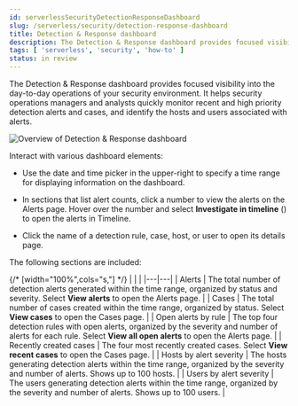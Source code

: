 ```yaml
---
id: serverlessSecurityDetectionResponseDashboard
slug: /serverless/security/detection-response-dashboard
title: Detection & Response dashboard
description: The Detection & Response dashboard provides focused visibility into the day-to-day operations of your security environment
tags: [ 'serverless', 'security', 'how-to' ]
status: in review
---
```



<InReview />

<div id="detection-response-dashboard"></div>

The Detection & Response dashboard provides focused visibility into the day-to-day operations of your security environment. It helps security operations managers and analysts quickly monitor recent and high priority detection alerts and cases, and identify the hosts and users associated with alerts.

![Overview of Detection & Response dashboard](../images/detection-response-dashboard/-detections-detection-response-dashboard.png)

Interact with various dashboard elements:

* Use the date and time picker in the upper-right to specify a time range for displaying information on the dashboard. 

* In sections that list alert counts, click a number to view the alerts on the Alerts page. Hover over the number and select **Investigate in timeline** (<DocIcon type="timeline" title="Timeline" />) to open the alerts in Timeline.

* Click the name of a detection rule, case, host, or user to open its details page.

The following sections are included:

{/* [width="100%",cols="s,"] */}
|  |  |
|---|---|
| Alerts | The total number of detection alerts generated within the time range, organized by status and severity. Select **View alerts** to open the Alerts page. |
| Cases | The total number of cases created within the time range, organized by status. Select **View cases** to open the Cases page. |
| Open alerts by rule | The top four detection rules with open alerts, organized by the severity and number of alerts for each rule. Select **View all open alerts** to open the Alerts page. |
| Recently created cases | The four most recently created cases. Select **View recent cases** to open the Cases page. |
| Hosts by alert severity | The hosts generating detection alerts within the time range, organized by the severity and number of alerts. Shows up to 100 hosts. |
| Users by alert severity | The users generating detection alerts within the time range, organized by the severity and number of alerts. Shows up to 100 users. |

